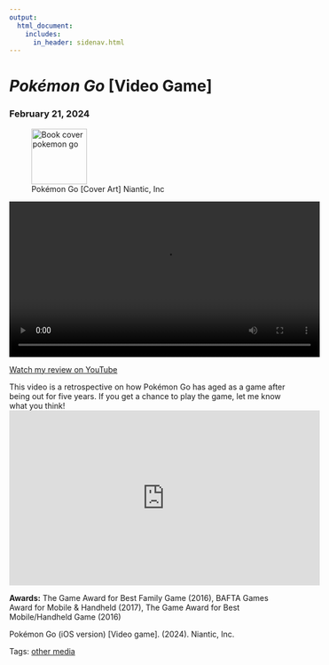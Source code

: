 ```yaml
---
output: 
  html_document:
    includes:
      in_header: sidenav.html
---
```

<!-- Page content -->
<div class="main">
<div class="card">
# <em> Pokémon Go </em> [Video Game]
### February 21, 2024

<figure>
<img style="height:100px;" class="cover" src="./media/cover-pokemon_go.png" alt="Book cover pokemon go"> 
<figcaption> Pokémon Go [Cover Art] Niantic, Inc </figcaption>
</figure>

<video width="560" controls>
  <source src="./media/pokemon.mp4" type="video/mp4">
</video>
[Watch my review on YouTube](https://youtu.be/SHkXhM5IVec)

This video is a retrospective on how Pokémon Go has aged as a game after being out for five years. If you get a chance to play the game, let me know what you think!
<iframe width="560" height="315" src="https://www.youtube.com/embed/xJXGtCtEB00?si=XaBU3tbqoXasWZKB" title="YouTube video player" frameborder="0" allow="accelerometer; autoplay; clipboard-write; encrypted-media; gyroscope; picture-in-picture; web-share" allowfullscreen></iframe>

**Awards:** The Game Award for Best Family Game (2016), BAFTA Games Award for Mobile & Handheld (2017), The Game Award for Best Mobile/Handheld Game (2016)

Pokémon Go (iOS version) [Video game]. (2024). Niantic, Inc.

Tags: <a href="tags-other_media.html">other media</a> 



</div>
</div>
